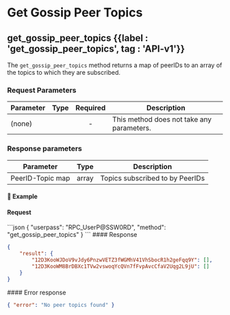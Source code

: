 
# Get Gossip Peer Topics

## get\_gossip\_peer\_topics {{label : 'get_gossip_peer_topics', tag : 'API-v1'}}

The `get_gossip_peer_topics` method returns a map of peerIDs to an array of the topics to which they are subscribed.

### Request Parameters

| Parameter | Type | Required | Description                               |
| --------- | ---- | :------: | ----------------------------------------- |
| (none)    |      |     -    | This method does not take any parameters. |

### Response parameters

| Parameter        | Type  | Description                     |
| ---------------- | ----- | ------------------------------- |
| PeerID-Topic map | array | Topics subscribed to by PeerIDs |

#### 📌 Example

#### Request

<CodeGroup title="get_gossip_peer_topics" tag="POST" label="get_gossip_peer_topics" mm2MethodDecorate="true">
  ```json
  {
    "userpass": "RPC_UserP@SSW0RD",
    "method": "get_gossip_peer_topics"
  }
  ```
</CodeGroup>

<CollapsibleSection expandedText="Hide Response" collapsedText="Show Response">
  #### Response

  ```json
  {
      "result": {
          "12D3KooWJDoV9vJdy6PnzwVETZ3fWGMhV41VhSbocR1h2geFqq9Y": [],
          "12D3KooWM8BrDBXc1TVw2vswoqYcQVn7fFvpAvcCfaV2Uqg2L9jU": []
      }
  }
  ```
</CollapsibleSection>

<CollapsibleSection expandedText="Hide Error Response" collapsedText="Show Error Response">
  #### Error response

  ```json
  { "error": "No peer topics found" }
  ```
</CollapsibleSection>
